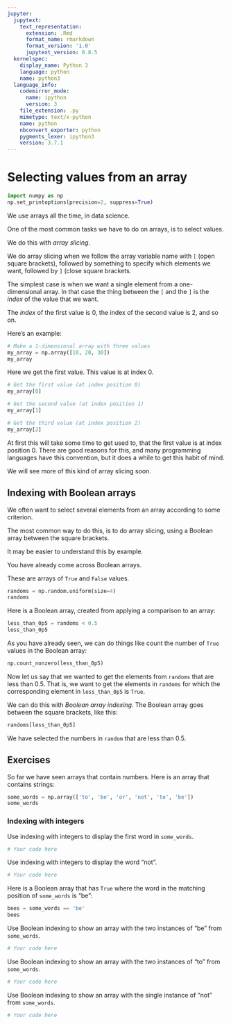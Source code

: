 ```yaml
---
jupyter:
  jupytext:
    text_representation:
      extension: .Rmd
      format_name: rmarkdown
      format_version: '1.0'
      jupytext_version: 0.8.5
  kernelspec:
    display_name: Python 3
    language: python
    name: python3
  language_info:
    codemirror_mode:
      name: ipython
      version: 3
    file_extension: .py
    mimetype: text/x-python
    name: python
    nbconvert_exporter: python
    pygments_lexer: ipython3
    version: 3.7.1
---
```


# Selecting values from an array

```python
import numpy as np
np.set_printoptions(precision=2, suppress=True)
```

We use arrays all the time, in data science.

One of the most common tasks we have to do on arrays, is to select values.

We do this with *array slicing*.

We do array slicing when we follow the array variable name with
`[` (open square brackets), followed by something to specify
which elements we want, followed by `]` (close square brackets.

The simplest case is when we want a single element from a one-dimensional array.  In that case the thing between the `[` and the `]` is the *index* of the value that we want.

The *index* of the first value is 0, the index of the second value is 2, and so on.

Here's an example:

```python
# Make a 1-dimensional array with three values
my_array = np.array([10, 20, 30])
my_array
```

Here we get the first value.  This value is at index 0.

```python
# Get the first value (at index position 0)
my_array[0]
```

```python
# Get the second value (at index position 1)
my_array[1]
```

```python
# Get the third value (at index position 2)
my_array[2]
```

At first this will take some time to get used to, that the first
value is at index position 0.  There are good reasons for this,
and many programming languages have this convention, but it does a while to get this habit of mind.

We will see more of this kind of array slicing soon.

## Indexing with Boolean arrays

We often want to select several elements from an array according to some criterion.

The most common way to do this, is to do array slicing, using
a Boolean array between the square brackets.

It may be easier to understand this by example.

You have already come across Boolean arrays.

These are arrays of `True` and `False` values.

```python
randoms = np.random.uniform(size=4)
randoms
```

Here is a Boolean array, created from applying a comparison to an array:

```python
less_than_0p5 = randoms < 0.5
less_than_0p5
```

As you have already seen, we can do things like count the number
of `True` values in the Boolean array:

```python
np.count_nonzero(less_than_0p5)
```

Now let us say that we wanted to get the elements from `randoms`
that are less than 0.5.   That is, we want to get the elements
in `randoms` for which the corresponding element in
`less_than_0p5` is `True`.

We can do this with *Boolean array indexing*.  The Boolean array goes between the square brackets, like this:

```python
randoms[less_than_0p5]
```

We have selected the numbers in `random` that are less than 0.5.

## Exercises

So far we have seen arrays that contain numbers. Here is an
array that contains strings:

```python
some_words = np.array(['to', 'be', 'or', 'not', 'to', 'be'])
some_words
```

### Indexing with integers

Use indexing with integers to display the first word in
`some_words`.

```python
# Your code here
```

Use indexing with integers to display the word "not".

```python
# Your code here
```

Here is a Boolean array that has `True` where the word in the matching position of `some_words` is "be":

```python
bees = some_words == 'be'
bees
```

Use Boolean indexing to show an array with the two instances of "be" from `some_words`.


```python
# Your code here
```

Use Boolean indexing to show an array with the two instances of "to" from `some_words`.

```python
# Your code here
```

Use Boolean indexing to show an array with the single instance
of "not" from `some_words`.

```python
# Your code here
```
